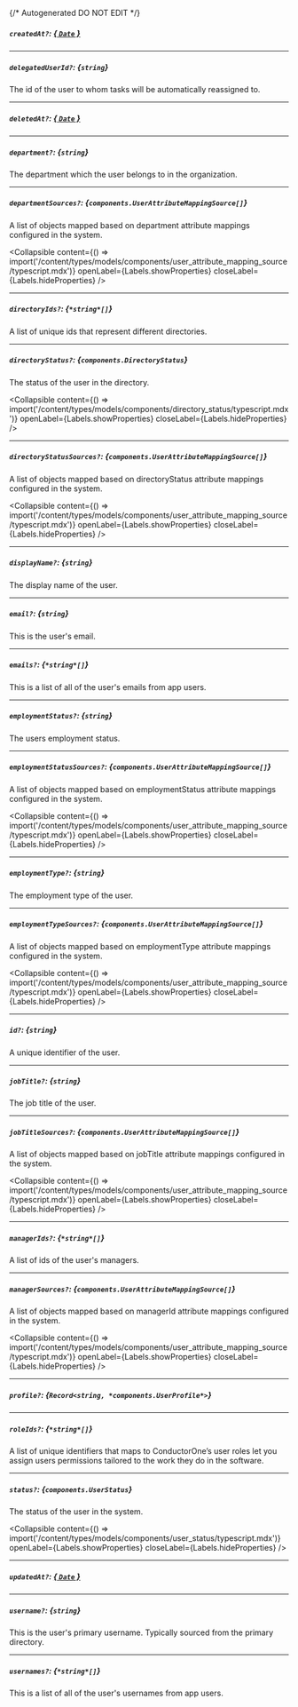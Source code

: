 {/* Autogenerated DO NOT EDIT  */}

##### `createdAt?`: [*{ `Date` }*](https://developer.mozilla.org/en-US/docs/Web/JavaScript/Reference/Global_Objects/Date)

---
##### `delegatedUserId?`: *{`string`}*
The id of the user to whom tasks will be automatically reassigned to.

---
##### `deletedAt?`: [*{ `Date` }*](https://developer.mozilla.org/en-US/docs/Web/JavaScript/Reference/Global_Objects/Date)

---
##### `department?`: *{`string`}*
The department which the user belongs to in the organization.

---
##### `departmentSources?`: *{`components.UserAttributeMappingSource[]`}*
A list of objects mapped based on department attribute mappings configured in the system.

<Collapsible content={() => import('/content/types/models/components/user_attribute_mapping_source/typescript.mdx')} openLabel={Labels.showProperties} closeLabel={Labels.hideProperties} />


---
##### `directoryIds?`: *{`*string*[]`}*
A list of unique ids that represent different directories.

---
##### `directoryStatus?`: *{`components.DirectoryStatus`}*
The status of the user in the directory.

<Collapsible content={() => import('/content/types/models/components/directory_status/typescript.mdx')} openLabel={Labels.showProperties} closeLabel={Labels.hideProperties} />


---
##### `directoryStatusSources?`: *{`components.UserAttributeMappingSource[]`}*
A list of objects mapped based on directoryStatus attribute mappings configured in the system.

<Collapsible content={() => import('/content/types/models/components/user_attribute_mapping_source/typescript.mdx')} openLabel={Labels.showProperties} closeLabel={Labels.hideProperties} />


---
##### `displayName?`: *{`string`}*
The display name of the user.

---
##### `email?`: *{`string`}*
This is the user's email.

---
##### `emails?`: *{`*string*[]`}*
This is a list of all of the user's emails from app users.

---
##### `employmentStatus?`: *{`string`}*
The users employment status.

---
##### `employmentStatusSources?`: *{`components.UserAttributeMappingSource[]`}*
A list of objects mapped based on employmentStatus attribute mappings configured in the system.

<Collapsible content={() => import('/content/types/models/components/user_attribute_mapping_source/typescript.mdx')} openLabel={Labels.showProperties} closeLabel={Labels.hideProperties} />


---
##### `employmentType?`: *{`string`}*
The employment type of the user.

---
##### `employmentTypeSources?`: *{`components.UserAttributeMappingSource[]`}*
A list of objects mapped based on employmentType attribute mappings configured in the system.

<Collapsible content={() => import('/content/types/models/components/user_attribute_mapping_source/typescript.mdx')} openLabel={Labels.showProperties} closeLabel={Labels.hideProperties} />


---
##### `id?`: *{`string`}*
A unique identifier of the user.

---
##### `jobTitle?`: *{`string`}*
The job title of the user.

---
##### `jobTitleSources?`: *{`components.UserAttributeMappingSource[]`}*
A list of objects mapped based on jobTitle attribute mappings configured in the system.

<Collapsible content={() => import('/content/types/models/components/user_attribute_mapping_source/typescript.mdx')} openLabel={Labels.showProperties} closeLabel={Labels.hideProperties} />


---
##### `managerIds?`: *{`*string*[]`}*
A list of ids of the user's managers.

---
##### `managerSources?`: *{`components.UserAttributeMappingSource[]`}*
A list of objects mapped based on managerId attribute mappings configured in the system.

<Collapsible content={() => import('/content/types/models/components/user_attribute_mapping_source/typescript.mdx')} openLabel={Labels.showProperties} closeLabel={Labels.hideProperties} />


---
##### `profile?`: *{`Record<string, *components.UserProfile*>`}*

---
##### `roleIds?`: *{`*string*[]`}*
A list of unique identifiers that maps to ConductorOne’s user roles let you assign users permissions tailored to the work they do in the software.

---
##### `status?`: *{`components.UserStatus`}*
The status of the user in the system.

<Collapsible content={() => import('/content/types/models/components/user_status/typescript.mdx')} openLabel={Labels.showProperties} closeLabel={Labels.hideProperties} />


---
##### `updatedAt?`: [*{ `Date` }*](https://developer.mozilla.org/en-US/docs/Web/JavaScript/Reference/Global_Objects/Date)

---
##### `username?`: *{`string`}*
This is the user's primary username. Typically sourced from the primary directory.

---
##### `usernames?`: *{`*string*[]`}*
This is a list of all of the user's usernames from app users.


